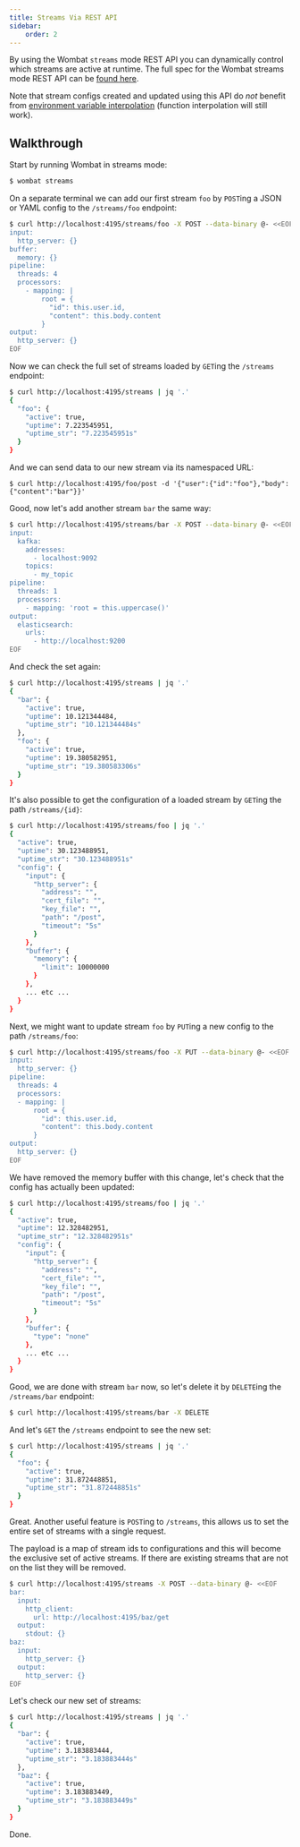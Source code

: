 ```yaml
---
title: Streams Via REST API
sidebar:
    order: 2
---
```


By using the Wombat `streams` mode REST API you can dynamically control which streams are active at runtime. The full
spec for the Wombat streams mode REST API can be [found here](/reference/streams_api).

Note that stream configs created and updated using this API do *not* benefit from
[environment variable interpolation](/pipelines/learn/interpolation) (function interpolation will still work).

## Walkthrough

Start by running Wombat in streams mode:

```bash
$ wombat streams
```

On a separate terminal we can add our first stream `foo` by `POST`ing a JSON or YAML config to the `/streams/foo` endpoint:

```bash
$ curl http://localhost:4195/streams/foo -X POST --data-binary @- <<EOF
input:
  http_server: {}
buffer:
  memory: {}
pipeline:
  threads: 4
  processors:
    - mapping: |
        root = {
          "id": this.user.id,
          "content": this.body.content
        }
output:
  http_server: {}
EOF
```

Now we can check the full set of streams loaded by `GET`ing the `/streams` endpoint:

```bash
$ curl http://localhost:4195/streams | jq '.'
{
  "foo": {
    "active": true,
    "uptime": 7.223545951,
    "uptime_str": "7.223545951s"
  }
}
```

And we can send data to our new stream via its namespaced URL:

```
$ curl http://localhost:4195/foo/post -d '{"user":{"id":"foo"},"body":{"content":"bar"}}'
```

Good, now let's add another stream `bar` the same way:

```bash
$ curl http://localhost:4195/streams/bar -X POST --data-binary @- <<EOF
input:
  kafka:
    addresses:
      - localhost:9092
    topics:
      - my_topic
pipeline:
  threads: 1
  processors:
    - mapping: 'root = this.uppercase()'
output:
  elasticsearch:
    urls:
      - http://localhost:9200
EOF
```

And check the set again:

```bash
$ curl http://localhost:4195/streams | jq '.'
{
  "bar": {
    "active": true,
    "uptime": 10.121344484,
    "uptime_str": "10.121344484s"
  },
  "foo": {
    "active": true,
    "uptime": 19.380582951,
    "uptime_str": "19.380583306s"
  }
}
```

It's also possible to get the configuration of a loaded stream by `GET`ing the path `/streams/{id}`:

```bash
$ curl http://localhost:4195/streams/foo | jq '.'
{
  "active": true,
  "uptime": 30.123488951,
  "uptime_str": "30.123488951s"
  "config": {
    "input": {
      "http_server": {
        "address": "",
        "cert_file": "",
        "key_file": "",
        "path": "/post",
        "timeout": "5s"
      }
    },
    "buffer": {
      "memory": {
        "limit": 10000000
      }
    },
    ... etc ...
  }
}
```

Next, we might want to update stream `foo` by `PUT`ing a new config to the path `/streams/foo`:

```bash
$ curl http://localhost:4195/streams/foo -X PUT --data-binary @- <<EOF
input:
  http_server: {}
pipeline:
  threads: 4
  processors:
  - mapping: |
      root = {
        "id": this.user.id,
        "content": this.body.content
      }
output:
  http_server: {}
EOF
```

We have removed the memory buffer with this change, let's check that the config has actually been updated:

```bash
$ curl http://localhost:4195/streams/foo | jq '.'
{
  "active": true,
  "uptime": 12.328482951,
  "uptime_str": "12.328482951s"
  "config": {
    "input": {
      "http_server": {
        "address": "",
        "cert_file": "",
        "key_file": "",
        "path": "/post",
        "timeout": "5s"
      }
    },
    "buffer": {
      "type": "none"
    },
    ... etc ...
  }
}
```

Good, we are done with stream `bar` now, so let's delete it by `DELETE`ing the `/streams/bar` endpoint:

```bash
$ curl http://localhost:4195/streams/bar -X DELETE
```

And let's `GET` the `/streams` endpoint to see the new set:

```bash
$ curl http://localhost:4195/streams | jq '.'
{
  "foo": {
    "active": true,
    "uptime": 31.872448851,
    "uptime_str": "31.872448851s"
  }
}
```

Great. Another useful feature is `POST`ing to `/streams`, this allows us to set the entire set of streams with a single request.

The payload is a map of stream ids to configurations and this will become the exclusive set of active streams. If there are existing streams that are not on the list they will be removed.

```bash
$ curl http://localhost:4195/streams -X POST --data-binary @- <<EOF
bar:
  input:
    http_client:
      url: http://localhost:4195/baz/get
  output:
    stdout: {}
baz:
  input:
    http_server: {}
  output:
    http_server: {}
EOF
```

Let's check our new set of streams:

```bash
$ curl http://localhost:4195/streams | jq '.'
{
  "bar": {
    "active": true,
    "uptime": 3.183883444,
    "uptime_str": "3.183883444s"
  },
  "baz": {
    "active": true,
    "uptime": 3.183883449,
    "uptime_str": "3.183883449s"
  }
}
```

Done.
